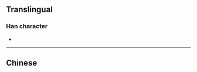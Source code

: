 {{character info}}
==Translingual==

===Han character===

* {{Han ref|kx=1411.070|dkj=01765|dj=0299.320|hdz=10277.110|uh=51EC|ud=20972}}

----

==Chinese==
{{zh-see|風|v}}